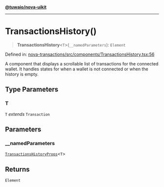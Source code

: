 [**@tuwaio/nova-uikit**](../../../README.md)

***

# TransactionsHistory()

> **TransactionsHistory**\<`T`\>(`__namedParameters`): `Element`

Defined in: [nova-transactions/src/components/TransactionsHistory.tsx:56](https://github.com/TuwaIO/nova-uikit/blob/904600bb8d86484a28970e5cf7522e598a2879e6/packages/nova-transactions/src/components/TransactionsHistory.tsx#L56)

A component that displays a scrollable list of transactions for the connected wallet.
It handles states for when a wallet is not connected or when the history is empty.

## Type Parameters

### T

`T` *extends* `Transaction`

## Parameters

### \_\_namedParameters

[`TransactionsHistoryProps`](../type-aliases/TransactionsHistoryProps.md)\<`T`\>

## Returns

`Element`
